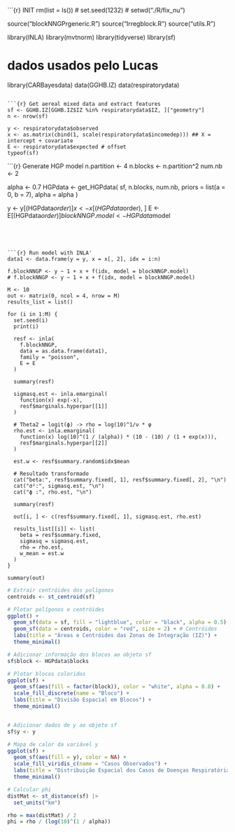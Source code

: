 ```{r} INIT
rm(list = ls())
# set.seed(1232)
# setwd("./R/fix_nu")

source("blockNNGPrgeneric.R")
source("Irregblock.R")
source("utils.R")

library(INLA)
library(mvtnorm)
library(tidyverse)
library(sf)

# dados usados pelo Lucas
library(CARBayesdata)
data(GGHB.IZ)
data(respiratorydata)
```

```{r} Get aereal mixed data and extract features
sf <- GGHB.IZ[GGHB.IZ$IZ %in% respiratorydata$IZ, ]["geometry"]
n <- nrow(sf)

y <- respiratorydata$observed
x <- as.matrix(cbind(1, scale(respiratorydata$incomedep))) ## X = intercept + covariate
E <- respiratorydata$expected # offset
typeof(sf)

```


```{r} Generate HGP model
n.partition <- 4
n.blocks <- n.partition^2
num.nb <- 2

alpha <- 0.7
HGPdata <- get_HGPdata(
  sf,
  n.blocks,
  num.nb,
  priors = list(a = 0, b = 7),
  alpha = alpha
)

y <- y[(HGPdata$order)]
x <- x[(HGPdata$order), ]
E <- E[(HGPdata$order)]
blockNNGP.model <- HGPdata$model
```




```{r} Run model with INLA'
data1 <- data.frame(y = y, x = x[, 2], idx = i:n)

f.blockNNGP <- y ~ 1 + x + f(idx, model = blockNNGP.model)
# f.blockNNGP <- y ~ 1 + x + f(idx, model = blockNNGP.model)

M <- 10
out <- matrix(0, ncol = 4, nrow = M)
results_list = list()

for (i in 1:M) {
  set.seed(i)
  print(i)

  resf <- inla(
    f.blockNNGP,
    data = as.data.frame(data1),
    family = "poisson",
    E = E
  )

  summary(resf)

  sigmasq.est <- inla.emarginal(
    function(x) exp(-x),
    resf$marginals.hyperpar[[1]]
  )

  # Theta2 = logit(ϕ) -> rho = log(10)^1/ν * φ
  rho.est <- inla.emarginal(
    function(x) log(10)^(1 / (alpha)) * (10 - (10) / (1 + exp(x))),
    resf$marginals.hyperpar[[2]]
  )

  est.w <- resf$summary.random$idx$mean

  # Resultado transformado
  cat("beta:", resf$summary.fixed[, 1], resf$summary.fixed[, 2], "\n")
  cat("σ²:", sigmasq.est, "\n")
  cat("ϕ :", rho.est, "\n")

  summary(resf)

  out[i, ] <- c(resf$summary.fixed[, 1], sigmasq.est, rho.est)

  results_list[[i]] <- list(
    beta = resf$summary.fixed,
    sigmasq = sigmasq.est,
    rho = rho.est,
    w_mean = est.w
  )
}

summary(out)
```


```{r}
# Extrair centróides dos polígonos
centroids <- st_centroid(sf)

# Plotar polígonos e centróides
ggplot() +
  geom_sf(data = sf, fill = "lightblue", color = "black", alpha = 0.5) + # Polígonos
  geom_sf(data = centroids, color = "red", size = 2) + # Centróides
  labs(title = "Áreas e Centróides das Zonas de Integração (IZ)") +
  theme_minimal()

# Adicionar informação dos blocos ao objeto sf
sf$block <- HGPdata$blocks

# Plotar blocos coloridos
ggplot(sf) +
  geom_sf(aes(fill = factor(block)), color = "white", alpha = 0.8) +
  scale_fill_discrete(name = "Bloco") +
  labs(title = "Divisão Espacial em Blocos") +
  theme_minimal()


# Adicionar dados de y ao objeto sf
sf$y <- y

# Mapa de calor da variável y
ggplot(sf) +
  geom_sf(aes(fill = y), color = NA) +
  scale_fill_viridis_c(name = "Casos Observados") +
  labs(title = "Distribuição Espacial dos Casos de Doenças Respiratórias") +
  theme_minimal()
```



```{r}
# Calcular phi
distMat <- st_distance(sf) |>
  set_units("km")

rho = max(distMat) / 2
phi = rho / (log(10)^(1 / alpha))
```